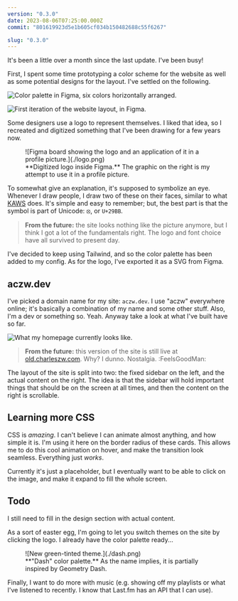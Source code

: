 ```yaml
---
version: "0.3.0"
date: 2023-08-06T07:25:00.000Z
commit: "801619923d5e1b605cf034b150482688c55f6267"

slug: "0.3.0"
---
```



It's been a little over a month since the last update. I've been busy!

First, I spent some time prototyping a color scheme for the website as well as some potential designs for the layout. I've settled on the following.

![Color palette in Figma, six colors horizontally arranged.](./color-palette.png)

![First iteration of the website layout, in Figma.](./layout.png)

Some designers use a logo to represent themselves. I liked that idea, so I recreated and digitized something that I've been drawing for a few years now.

<figure>
  ![Figma board showing the logo and an application of it in a profile picture.](./logo.png)
  <figcaption>
    **Digitized logo inside Figma.** The graphic on the right is my attempt to use it in a profile
    picture.
  </figcaption>
</figure>

To somewhat give an explanation, it's supposed to symbolize an eye. Whenever I draw people, I draw two of these on their faces, similar to what [KAWS](https://duckduckgo.com/?q=kaws&iax=images&ia=images) does. It's simple and easy to remember; but, the best part is that the symbol is part of Unicode: ⦻, or `U+29BB`.

> **From the future:** the site looks nothing like the picture anymore, but I think I got a lot of the fundamentals right. The logo and font choice have all survived to present day.

I've decided to keep using Tailwind, and so the color palette has been added to my config. As for the logo, I've exported it as a SVG from Figma.

## aczw.dev

I've picked a domain name for my site: `aczw.dev`. I use "aczw" everywhere online; it's basically a combination of my name and some other stuff. Also, I'm a dev or something so. Yeah. Anyway take a look at what I've built have so far.

![What my homepage currently looks like.](./aczw-homepage.png)

> **From the future:** this version of the site is still live at [old.charleszw.com](https://old.charleszw.com). Why? I dunno. Nostalgia. :FeelsGoodMan:

The layout of the site is split into two: the fixed sidebar on the left, and the actual content on the right. The idea is that the sidebar will hold important things that should be on the screen at all times, and then the content on the right is scrollable.

## Learning more CSS

CSS is _amazing_. I can't believe I can animate almost anything, and how simple it is. I'm using it here on the border radius of these cards. This allows me to do this cool animation on hover, and make the transition look seamless. Everything just _works_.

<VideoGif folder="0.3.0" name="img-hover" />

Currently it's just a placeholder, but I eventually want to be able to click on the image, and make it expand to fill the whole screen.

## Todo

I still need to fill in the design section with actual content.

As a sort of easter egg, I'm going to let you switch themes on the site by clicking the logo. I already have the color palette ready...

<figure>
  ![New green-tinted theme.](./dash.png)
  <figcaption>
    **"Dash" color palette.** As the name implies, it is partially inspired by Geometry Dash.
  </figcaption>
</figure>

Finally, I want to do more with music (e.g. showing off my playlists or what I've listened to recently. I know that Last.fm has an API that I can use).
